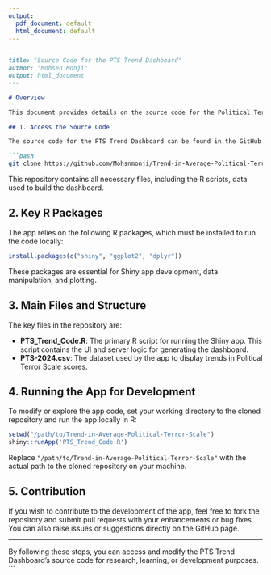 ```yaml
---
output:
  pdf_document: default
  html_document: default
---
```


```markdown
---
title: "Source Code for the PTS Trend Dashboard"
author: "Mohsen Monji"
output: html_document
---

# Overview

This document provides details on the source code for the Political Terror Scale (PTS) Trend Dashboard. The purpose of this document is to outline how to access and understand the code. For those interested in exploring the app code or making contributions, follow the steps below.

## 1. Access the Source Code

The source code for the PTS Trend Dashboard can be found in the GitHub repository. Clone the repository using the following command:

```bash
git clone https://github.com/Mohsnmonji/Trend-in-Average-Political-Terror-Scale.git
```

This repository contains all necessary files, including the R scripts, data used to build the dashboard.

## 2. Key R Packages

The app relies on the following R packages, which must be installed to run the code locally:

```r
install.packages(c("shiny", "ggplot2", "dplyr"))
```

These packages are essential for Shiny app development, data manipulation, and plotting.

## 3. Main Files and Structure

The key files in the repository are:

- **PTS_Trend_Code.R**: The primary R script for running the Shiny app. This script contains the UI and server logic for generating the dashboard.
- **PTS-2024.csv**: The dataset used by the app to display trends in Political Terror Scale scores.

## 4. Running the App for Development

To modify or explore the app code, set your working directory to the cloned repository and run the app locally in R:

```r
setwd("/path/to/Trend-in-Average-Political-Terror-Scale")
shiny::runApp('PTS_Trend_Code.R')
```

Replace `"/path/to/Trend-in-Average-Political-Terror-Scale"` with the actual path to the cloned repository on your machine.

## 5. Contribution

If you wish to contribute to the development of the app, feel free to fork the repository and submit pull requests with your enhancements or bug fixes. You can also raise issues or suggestions directly on the GitHub page.

---

By following these steps, you can access and modify the PTS Trend Dashboard's source code for research, learning, or development purposes.
```
